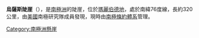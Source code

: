 {{coord|76|0|S|130|0|W|display=title}}

'''烏薩斯陡崖'''（{{lang-en|Usas Escarpment}}），是[[南極洲|南極洲]]的陡崖，位於[[瑪麗伯德地|瑪麗伯德地]]，處於南緯76度線，長約320公里，由[[美國|美國]]南極研究隊成員發現，現時由[[南極條約體系|南極條約體系]]管理。

[[Category:南極洲懸崖|Category:南極洲懸崖]]


{{Antarctica-geo-stub}}